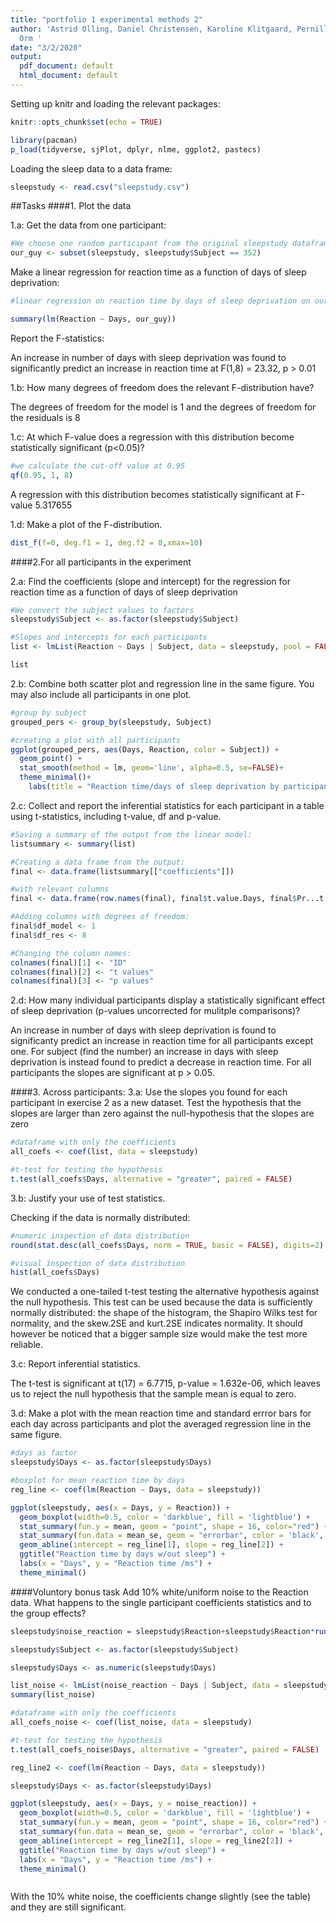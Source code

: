 ```yaml
---
title: "portfolio 1 experimental methods 2"
author: 'Astrid Olling, Daniel Christensen, Karoline Klitgaard, Pernille Jensen, Søren
  Orm '
date: "3/2/2020"
output:
  pdf_document: default
  html_document: default
---
```


Setting up knitr and loading the relevant packages:
```r
knitr::opts_chunk$set(echo = TRUE)

library(pacman)
p_load(tidyverse, sjPlot, dplyr, nlme, ggplot2, pastecs)
```

Loading the sleep data to a data frame:
```r
sleepstudy <- read.csv("sleepstudy.csv")
```

##Tasks ####1. Plot the data

1.a: Get the data from one participant:  

```r
#We choose one random participant from the original sleepstudy dataframe
our_guy <- subset(sleepstudy, sleepstudy$Subject == 352)
```

Make a linear regression for reaction time as a function of days of sleep deprivation:
```r
#linear regression on reaction time by days of sleep deprivation on our random participant

summary(lm(Reaction ~ Days, our_guy))
```

Report the F-statistics:

An increase in number of days with sleep deprivation was found to significantly predict an increase in reaction time at F(1,8) = 23.32, p > 0.01


1.b: How many degrees of freedom does the relevant F-distribution have?

The degrees of freedom for the model is 1 and the degrees of freedom for the residuals is 8


1.c: At which F-value does a regression with this distribution become statistically significant (p<0.05)? 
```r

#we calculate the cut-off value at 0.95
qf(0.95, 1, 8)
```
A regression with this distribution becomes statistically significant at F-value 5.317655

1.d: Make a plot of the F-distribution.
```r
dist_f(f=0, deg.f1 = 1, deg.f2 = 8,xmax=10)
```

####2.For all participants in the experiment

2.a: Find the coefficients (slope and intercept) for the regression for reaction time as a function of days of sleep deprivation

```r

#We convert the subject values to factors
sleepstudy$Subject <- as.factor(sleepstudy$Subject)

#Slopes and intercepts for each participants
list <- lmList(Reaction ~ Days | Subject, data = sleepstudy, pool = FALSE)

list

```


2.b: Combine both scatter plot and regression line in the same figure. You may also include all participants in one plot.

```r

#group by subject
grouped_pers <- group_by(sleepstudy, Subject)

#creating a plot with all participants
ggplot(grouped_pers, aes(Days, Reaction, color = Subject)) +
  geom_point() + 
  stat_smooth(method = lm, geom='line', alpha=0.5, se=FALSE)+
  theme_minimal()+
    labs(title = "Reaction time/days of sleep deprivation by participants", x = "Days of sleep deprivation", y = "Reaction time (ms)")

```

2.c: Collect and report the inferential statistics for each participant in a table using t-statistics, including t-value, df and p-value.

```r
#Saving a summary of the output from the linear model:
listsummary <- summary(list)

#Creating a data frame from the output:
final <- data.frame(listsummary[["coefficients"]])

#with relevant columns
final <- data.frame(row.names(final), final$t.value.Days, final$Pr...t...Days)

#Adding columns with degrees of freedom:
final$df_model <- 1
final$df_res <- 8

#Changing the column names:
colnames(final)[1] <- "ID"
colnames(final)[2] <- "t values"
colnames(final)[3] <- "p values"
```

2.d: How many individual participants display a statistically significant effect of sleep deprivation (p-values uncorrected for mulitple comparisons)?

An increase in number of days with sleep deprivation is found to significanty predict an increase in reaction time for all participants except one. For subject (find the number) an increase in days with sleep deprivation is instead found to predict a decrease in reaction time. For all participants the slopes are significant at p > 0.05. 

####3. Across participants: 3.a: Use the slopes you found for each participant in exercise 2 as a new dataset. Test the hypothesis that the slopes are larger than zero against the null-hypothesis that the slopes are zero 

```r
#dataframe with only the coefficients
all_coefs <- coef(list, data = sleepstudy)

#t-test for testing the hypothesis
t.test(all_coefs$Days, alternative = "greater", paired = FALSE)

```

3.b: Justify your use of test statistics.

Checking if the data is normally distributed:
```r
#numeric inspection of data distribution
round(stat.desc(all_coefs$Days, norm = TRUE, basic = FALSE), digits=2)

#visual inspection of data distribution
hist(all_coefs$Days)
```

We conducted a one-tailed t-test testing the alternative hypothesis against the null hypothesis.
This test can be used because the data is sufficiently normally distributed: the shape of the histogram, the Shapiro Wilks test for normality, and the skew.2SE and kurt.2SE indicates normality. It should however be noticed that a bigger sample size would make the test more reliable.

3.c: Report inferential statistics.

The t-test is significant at t(17) = 6.7715, p-value = 1.632e-06, which leaves us to reject the null hypothesis that the sample mean is equal to zero.

3.d: Make a plot with the mean reaction time and standard errror bars for each day across participants and plot the averaged regression line in the same figure.
```r
#days as factor
sleepstudy$Days <- as.factor(sleepstudy$Days)

#boxplot for mean reaction time by days
reg_line <- coef(lm(Reaction ~ Days, data = sleepstudy))

ggplot(sleepstudy, aes(x = Days, y = Reaction)) +
  geom_boxplot(width=0.5, color = 'darkblue', fill = 'lightblue') +
  stat_summary(fun.y = mean, geom = "point", shape = 16, color="red") +
  stat_summary(fun.data = mean_se, geom = "errorbar", color = 'black', width = 0.1) +
  geom_abline(intercept = reg_line[1], slope = reg_line[2]) +
  ggtitle("Reaction time by days w/out sleep") +
  labs(x = "Days", y = "Reaction time /ms") +
  theme_minimal()

```


####Voluntory bonus task Add 10% white/uniform noise to the Reaction data. What happens to the single participant coefficients statistics and to the group effects?

```r
sleepstudy$noise_reaction = sleepstudy$Reaction+sleepstudy$Reaction*runif(10, min = -0.05, max = 0.05)

sleepstudy$Subject <- as.factor(sleepstudy$Subject)

sleepstudy$Days <- as.numeric(sleepstudy$Days)

list_noise <- lmList(noise_reaction ~ Days | Subject, data = sleepstudy, pool = FALSE)
summary(list_noise)

#dataframe with only the coefficients
all_coefs_noise <- coef(list_noise, data = sleepstudy)

#t-test for testing the hypothesis
t.test(all_coefs_noise$Days, alternative = "greater", paired = FALSE)

reg_line2 <- coef(lm(Reaction ~ Days, data = sleepstudy))

sleepstudy$Days <- as.factor(sleepstudy$Days)

ggplot(sleepstudy, aes(x = Days, y = noise_reaction)) +
  geom_boxplot(width=0.5, color = 'darkblue', fill = 'lightblue') +
  stat_summary(fun.y = mean, geom = "point", shape = 16, color="red") +
  stat_summary(fun.data = mean_se, geom = "errorbar", color = 'black', width = 0.1) +
  geom_abline(intercept = reg_line2[1], slope = reg_line2[2]) +
  ggtitle("Reaction time by days w/out sleep") +
  labs(x = "Days", y = "Reaction time /ms") +
  theme_minimal()



```

With the 10% white noise, the coefficients change slightly (see the table) and they are still significant.





